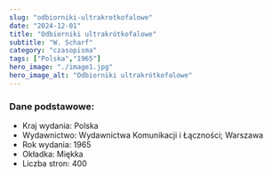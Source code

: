 ```yaml
---
slug: "odbiorniki-ultrakrotkofalowe"
date: "2024-12-01"
title: "Odbiorniki ultrakrótkofalowe"
subtitle: "W. Scharf"
category: "czasopisma"
tags: ["Polska","1965"]
hero_image: "./image1.jpg"
hero_image_alt: "Odbiorniki ultrakrótkofalowe"
---
```


### Dane podstawowe:

- Kraj wydania: Polska
- Wydawnictwo: Wydawnictwa Komunikacji i Łączności; Warszawa
- Rok wydania: 1965
- Okładka: Miękka
- Liczba stron: 400
